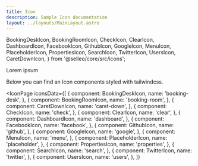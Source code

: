 ```yaml
---
title: Icon
description: Sample Icon documentation
layout: ../layouts/MainLayout.astro
---
```



  BookingDeskIcon,
  BookingRoomIcon,
  CheckIcon,
  ClearIcon,
  DashboardIcon,
  FacebookIcon,
  GithubIcon,
  GoogleIcon,
  MenuIcon,
  PlaceholderIcon,
  PropertiesIcon,
  SearchIcon,
  TwitterIcon,
  UsersIcon,
  CaretDownIcon,
} from '@selleo/core/src/icons';

<Description>Lorem ipsum</Description>

<Preview>
  <CheckIcon class="h-[24px] w-[24px] my-0 mx-auto" />
</Preview>

<Description>
  Below you can find an Icon components styled with tailwindcss.
</Description>

<IconPage
  iconsData={[
    {
      component: BookingDeskIcon,
      name: 'booking-desk',
    },
    {
      component: BookingRoomIcon,
      name: 'booking-room',
    },
    {
      component: CaretDownIcon,
      name: 'caret-down',
    },
    {
      component: CheckIcon,
      name: 'check',
    },
    {
      component: ClearIcon,
      name: 'clear',
    },
    {
      component: DashboardIcon,
      name: 'dashboard',
    },
    {
      component: FacebookIcon,
      name: 'facebook',
    },
    {
      component: GithubIcon,
      name: 'github',
    },
    {
      component: GoogleIcon,
      name: 'google',
    },
    {
      component: MenuIcon,
      name: 'menu',
    },
    {
      component: PlaceholderIcon,
      name: 'placeholder',
    },
    {
      component: PropertiesIcon,
      name: 'properties',
    },
    {
      component: SearchIcon,
      name: 'search',
    },
    {
      component: TwitterIcon,
      name: 'twitter',
    },
    {
      component: UsersIcon,
      name: 'users',
    },
  ]}
></IconPage>
